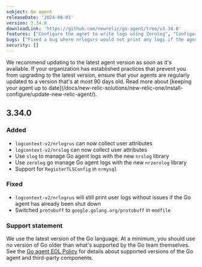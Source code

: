 ```yaml
---
subject: Go agent
releaseDate: '2024-08-01'
version: 3.34.0
downloadLink: 'https://github.com/newrelic/go-agent/tree/v3.34.0'
features: ["Configure the agnet to write logs using Zerolog", "Configure the agnet to write logs using log/slog","Collect user attributes in Logrus using nrlogrus","Collect user attributes in Slog using nrslog","Added support for the RegisterTLSConfig method in nrmysql"]
bugs: ["Fixed a bug where nrlogurs would not print any logs if the agnet was shut down","Switched protobuff to google.golang.org/protobuff in the go agent"]    
security: []
---
```


<Callout variant="important">
We recommend updating to the latest agent version as soon as it's available. If your organization has established practices that prevent you from upgrading to the latest version, ensure that your agents are regularly updated to a version that's at most 90 days old. Read more about [keeping your agent up to date](/docs/new-relic-solutions/new-relic-one/install-configure/update-new-relic-agent/).
</Callout>

## 3.34.0
### Added
  - `logcontext-v2/nrlogrus` can now collect user attributes
  - `logcontext-v2/nrslog` can now collect user attributes
  - Use `slog` to manage Go agent logs with the new `nrslog` library
  - Use `zerolog` go manage Go agent logs with the new `nrzerolog` library
  - Support for `RegisterTLSConfig` in `nrmysql`
### Fixed
  - `logcontext-v2/nrlogrus` will still print user logs without issues if the Go agent has already been shut down
  - Switched `protobuff` to `google.golang.org/protobuff` in `modfile`

### Support statement
We use the latest version of the Go language. At a minimum, you should use no version of Go older than what's supported by the Go team themselves.
See the [Go agent EOL Policy](https://docs.newrelic.com/docs/apm/agents/go-agent/get-started/go-agent-eol-policy/) for details about supported versions of the Go agent and third-party components.

